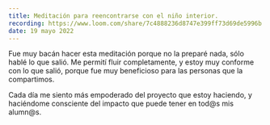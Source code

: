 ```yaml
---
title: Meditación para reencontrarse con el niño interior.
recording: https://www.loom.com/share/7c4888236d8747e399ff73d69de5996b
date: 19 mayo 2022
---
```


Fue muy bacán hacer esta meditación porque no la preparé nada, sólo hablé lo que salió. Me permití fluir completamente, y estoy muy conforme con lo que salió, porque fue muy beneficioso para las personas que la compartimos.

Cada día me siento más empoderado del proyecto que estoy haciendo, y haciéndome consciente del impacto que puede tener en tod@s mis alumn@s.
